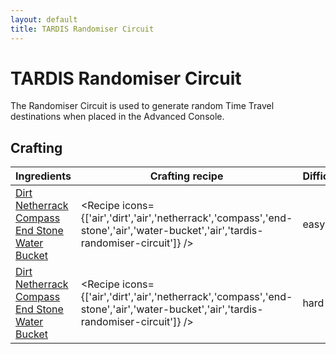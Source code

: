 ```yaml
---
layout: default
title: TARDIS Randomiser Circuit
---
```



TARDIS Randomiser Circuit
===================

The Randomiser Circuit is used to generate random Time Travel destinations when placed in the Advanced Console.

## Crafting

| Ingredients | Crafting recipe | Difficulty |
| ----------- | --------------- | ------------- |
| [Dirt](https://minecraft.wiki/w/Dirt)<br/>[Netherrack](https://minecraft.wiki/w/Netherrack)<br/>[Compass](https://minecraft.wiki/w/Compass)<br/>[End Stone](https://minecraft.wiki/w/End_Stone)<br/>[Water Bucket](https://minecraft.wiki/w/Water_Bucket) | <Recipe icons={['air','dirt','air','netherrack','compass','end-stone','air','water-bucket','air','tardis-randomiser-circuit']} /> | easy |
| [Dirt](https://minecraft.wiki/w/Dirt)<br/>[Netherrack](https://minecraft.wiki/w/Netherrack)<br/>[Compass](https://minecraft.wiki/w/Compass)<br/>[End Stone](https://minecraft.wiki/w/End_Stone)<br/>[Water Bucket](https://minecraft.wiki/w/Water_Bucket) | <Recipe icons={['air','dirt','air','netherrack','compass','end-stone','air','water-bucket','air','tardis-randomiser-circuit']} /> | hard |
